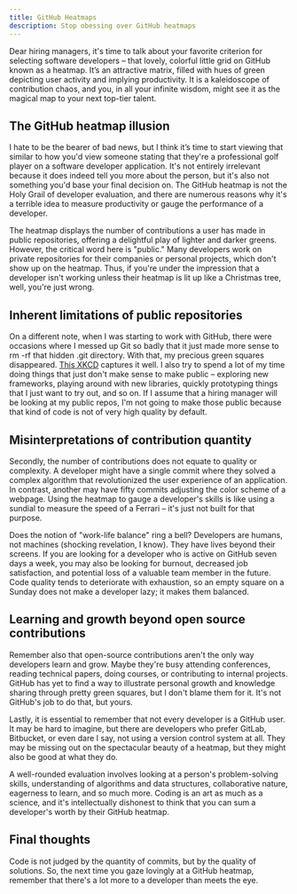```yaml
---
title: GitHub Heatmaps
description: Stop obessing over GitHub heatmaps
---
```


Dear hiring managers, it's time to talk about your favorite criterion for selecting software developers – that lovely, colorful little grid on GitHub known as a heatmap. It’s an attractive matrix, filled with hues of green depicting user activity and implying productivity. It is a kaleidoscope of contribution chaos, and you, in all your infinite wisdom, might see it as the magical map to your next top-tier talent.

## The GitHub heatmap illusion

I hate to be the bearer of bad news, but I think it’s time to start viewing that similar to how you'd view someone stating that they're a professional golf player on a software developer application. It's not entirely irrelevant because it does indeed tell you more about the person, but it's also not something you'd base your final decision on. The GitHub heatmap is not the Holy Grail of developer evaluation, and there are numerous reasons why it's a terrible idea to measure productivity or gauge the performance of a developer.

The heatmap displays the number of contributions a user has made in public repositories, offering a delightful play of lighter and darker greens. However, the critical word here is "public." Many developers work on private repositories for their companies or personal projects, which don't show up on the heatmap. Thus, if you're under the impression that a developer isn't working unless their heatmap is lit up like a Christmas tree, well, you're just wrong.

## Inherent limitations of public repositories

On a different note, when I was starting to work with GitHub, there were occasions where I messed up Git so badly that it just made more sense to rm -rf that hidden .git directory. With that, my precious green squares disappeared. [This XKCD](https://xkcd.com/1597/) captures it well. I also try to spend a lot of my time doing things that just don't make sense to make public – exploring new frameworks, playing around with new libraries, quickly prototyping things that I just want to try out, and so on. If I assume that a hiring manager will be looking at my public repos, I'm not going to make those public because that kind of code is not of very high quality by default.

## Misinterpretations of contribution quantity

Secondly, the number of contributions does not equate to quality or complexity. A developer might have a single commit where they solved a complex algorithm that revolutionized the user experience of an application. In contrast, another may have fifty commits adjusting the color scheme of a webpage. Using the heatmap to gauge a developer's skills is like using a sundial to measure the speed of a Ferrari – it's just not built for that purpose.

Does the notion of "work-life balance" ring a bell? Developers are humans, not machines (shocking revelation, I know). They have lives beyond their screens. If you are looking for a developer who is active on GitHub seven days a week, you may also be looking for burnout, decreased job satisfaction, and potential loss of a valuable team member in the future. Code quality tends to deteriorate with exhaustion, so an empty square on a Sunday does not make a developer lazy; it makes them balanced.

## Learning and growth beyond open source contributions

Remember also that open-source contributions aren't the only way developers learn and grow. Maybe they're busy attending conferences, reading technical papers, doing courses, or contributing to internal projects. GitHub has yet to find a way to illustrate personal growth and knowledge sharing through pretty green squares, but I don't blame them for it. It's not GitHub's job to do that, but yours.

Lastly, it is essential to remember that not every developer is a GitHub user. It may be hard to imagine, but there are developers who prefer GitLab, Bitbucket, or even dare I say, not using a version control system at all. They may be missing out on the spectacular beauty of a heatmap, but they might also be good at what they do.

A well-rounded evaluation involves looking at a person's problem-solving skills, understanding of algorithms and data structures, collaborative nature, eagerness to learn, and so much more. Coding is an art as much as a science, and it's intellectually dishonest to think that you can sum a developer's worth by their GitHub heatmap.

## Final thoughts

Code is not judged by the quantity of commits, but by the quality of solutions. So, the next time you gaze lovingly at a GitHub heatmap, remember that there's a lot more to a developer than meets the eye.
